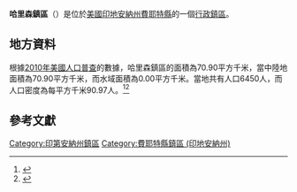 {{noteTA
|G1=USState
|G2=地名
|G3=Unit
}}
{{Infobox settlement
|official_name            = 哈里森鎮區
|native_name = Harrison Township
|settlement_type          = [[行政鎮區|行政鎮區]]
|image_skyline            = 
|imagesize                = 
|image_map                = Map highlighting Harrison Township, Fayette County, Indiana.svg
|mapsize                  = 250px
|pushpin_map  =USA Indiana
|pushpin_label = 哈里森鎮區
|pushpin_label_position   = top
|pushpin_map_caption      = 哈里森鎮區在印地安納州的位置
|subdivision_type         = [[世界政區索引|國家]]
|subdivision_type1        = [[美国州份|州份]]
|subdivision_type2        = [[印地安納州行政区划|縣]]
|subdivision_name         = [[美国|美国]]
|subdivision_name1        = [[印地安納州|印地安納州]]
|subdivision_name2        = [[費耶特縣_(印地安納州)|費耶特縣]]
|elevation_ft             = 991
|elevation_m              = 302
|timezone                 = [[北美东部時區|北美东部時區]]
|area_total_km2           = 70.90
|area_land_km2            = 70.90
|area_water_km2           = 0.00
|area_total_sq_mi         = 
|area_land_sq_mi          = 
|area_water_sq_mi         = 
|population_as_of         = [[2010年美國人口普查|2010]]
|population_footnotes     = 
|population_total         = 6450
|population_density_km2   = auto
|population_density_sq_mi = auto
|utc_offset               = -5
|coordinates              = {{coord|39|41|10|N|85|10|20|W|type:city_region:US-AL_source:GNS-enwiki|display=inline,title}}
| coor_pinpoint           = 
| coordinates_footnotes   = 
|timezone_DST             = EDT
|utc_offset_DST           = -4
|postal_code_type         = [[美國郵區編號|郵區編號]]
|postal_code              = 
|area_code                = {{link-en|电话区号317|Area code 317|317}}
|blank_name = [[地名信息系统|GNIS ID]]
|blank_info = 453306
}}
'''哈里森鎮區'''（{{lang-en|Harrison Township}}）是位於[[美國|美國]][[印地安納州|印地安納州]][[費耶特縣_(印地安納州)|費耶特縣]]的一個[[行政鎮區|行政鎮區]]。

== 地方資料 ==
根據[[2010年美國人口普查|2010年美國人口普查]]的數據，哈里森鎮區的面積為70.90平方千米，當中陸地面積為70.90平方千米，而水域面積為0.00平方千米。當地共有人口6450人，而人口密度為每平方千米90.97人。<ref name="GR8">{{cite web|url=http://factfinder2.census.gov|publisher=[[美国人口调查局|美国人口调查局]]|accessdate=2011-05-14|title=American FactFinder|archive-date=2013-09-11|archive-url=https://web.archive.org/web/20130911234518/http://factfinder2.census.gov/|dead-url=no}}</ref><ref>{{cite web|url=https://www.citypopulation.de/en/usa/illinois/admin/|title=USA: Illinois (Counties and Townships) - City Population|accessdate=2020-07-13|archive-date=2020-04-22|archive-url=https://web.archive.org/web/20200422090607/https://www.citypopulation.de/en/usa/illinois/admin/|dead-url=no}}</ref>

== 參考文獻 ==
{{reflist}}

{{費耶特縣 (印地安納州)}}

{{DEFAULTSORT:Harrison Township}}
[[Category:印第安納州鎮區|Category:印第安納州鎮區]]
[[Category:費耶特縣鎮區_(印地安納州)|Category:費耶特縣鎮區 (印地安納州)]]

{{Indiana-geo-stub}}
